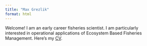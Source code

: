 ```yaml
---
title: "Max Grezlik"
format: html
---
```


Welcome! I am an early career fisheries scientist. I am particularly interested in operational applications of Ecosystem Based Fisheries Management. Here's my [CV](cv.html).
